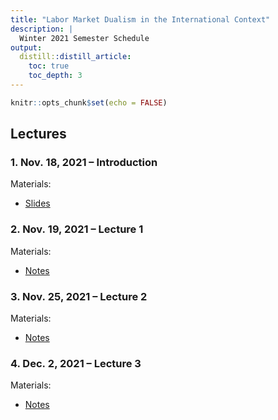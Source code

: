 ```yaml
---
title: "Labor Market Dualism in the International Context"
description: | 
  Winter 2021 Semester Schedule
output:
  distill::distill_article:
    toc: true
    toc_depth: 3
---
```


```r
knitr::opts_chunk$set(echo = FALSE)
```

## Lectures

### 1. Nov. 18, 2021 -- Introduction

<p class="nospace">Materials:</p>

- [Slides](slides/Dual-Market-OECD/Labor-Market-Dualism-OECD.html) 


### 2. Nov. 19, 2021 -- Lecture 1

<p class="nospace">Materials:</p>

- [Notes](posts/lecture-1/) 


### 3. Nov. 25, 2021 -- Lecture 2

<p class="nospace">Materials:</p>

- [Notes](posts/lecture-2/) 


### 4. Dec. 2, 2021 -- Lecture 3

<p class="nospace">Materials:</p>

- [Notes](posts/lecture-3/) 
